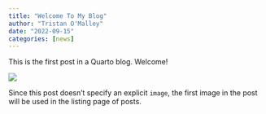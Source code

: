 ```yaml
---
title: "Welcome To My Blog"
author: "Tristan O'Malley"
date: "2022-09-15"
categories: [news]
---
```


This is the first post in a Quarto blog. Welcome!

![](thumbnail.jpg)

Since this post doesn't specify an explicit `image`, the first image in the post will be used in the listing page of posts.
